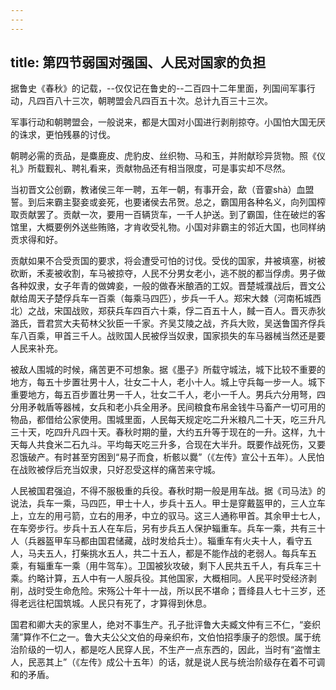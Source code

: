 ```yaml
---
---
---
```

title: 第四节弱国对强国、人民对国家的负担
---



据鲁史《春秋》的记载，--仅仅记在鲁史的--二百四十二年里面，列国间军事行动，凡四百八十三次，朝聘盟会凡四百五十次。总计九百三十三次。

军事行动和朝聘盟会，一般说来，都是大国对小国进行剥削掠夺。小国怕大国无厌的诛求，更怕残暴的讨伐。

朝聘必需的贡品，是麋鹿皮、虎豹皮、丝织物、马和玉，并附献珍异货物。照《仪礼》所载觐礼、聘礼看来，贡献物品还有相当限度，可是事实却不尽然。

当初晋文公创霸，教诸侯三年一聘，五年一朝，有事开会，歃（音霎shà）血盟誓。到后来霸主娶妾或妾死，也要诸侯去吊贺。总之，霸国用各种名义，向列国榨取贡献罢了。贡献一次，要用一百辆货车，一千人护送。到了霸国，住在破烂的客馆里，大概要例外送些贿赂，才肯收受礼物。小国对非霸主的邻近大国，也同样纳贡求得和好。

贡献如果不合受贡国的要求，将会遭受可怕的讨伐。受伐的国家，井被填塞，树被砍断，禾麦被收割，车马被掠夺，人民不分男女老小，逃不脱的都当俘虏。男子做各种奴隶，女子年青的做婢妾，一般的做舂米酿酒的工奴。晋楚城濮战后，晋文公献给周天子楚俘兵车一百乘（每乘马四匹），步兵一千人。郑宋大棘（河南柘城西北）之战，宋国战败，郑获兵车四百六十乘，俘二百五十人，馘一百人。晋灭赤狄潞氏，晋君赏大夫荀林父狄臣一千家。齐吴艾陵之战，齐兵大败，吴送鲁国齐俘兵车八百乘，甲首三千人。战败国人民被俘当奴隶，国家损失的车马器械当然还是要人民来补充。

被敌人围城的时候，痛苦更不可想象。据《墨子》所载守城法，城下比较不重要的地方，每五十步置壮男十人，壮女二十人，老小十人。城上守兵每一步一人。城下重要地方，每五百步置壮男一千人，壮女二千人，老小一千人。男兵六分用弩，四分用矛戟盾等器械，女兵和老小兵全用矛。民间粮食布帛金钱牛马畜产一切可用的物品，都借给公家使用。围城里面，人民每天规定吃二升米粮凡二十天，吃三升凡三十天，吃四升凡四十天。春秋时期的量，大约五升等于现在的一升。这样，九十天每人共食米二石九斗。平均每天吃三升多，合现在大半升。既要作战死伤，又要忍饿破产。有时甚至穷困到“易子而食，析骸以爨”（《左传》宣公十五年）。人民怕在战败被俘后充当奴隶，只好忍受这样的痛苦来守城。

人民被国君强迫，不得不服极重的兵役。春秋时期一般是用车战。据《司马法》的说法，兵车一乘，马四匹，甲士十人，步兵十五人。甲士是穿戴盔甲的，三人立车上，立左的用弓箭，立右的用矛，中立的驭马。这三人通称甲首。其余甲士七人，在车旁步行。步兵十五人在车后，另有步兵五人保护辎重车。兵车一乘，共有三十人（兵器盔甲车马都由国君储藏，战时发给兵士）。辎重车有火夫十人，看守五人，马夫五人，打柴挑水五人，共二十五人，都是不能作战的老弱人。每兵车五乘，有辎重车一乘（用牛驾车）。卫国被狄攻破，剩下人民共五千人，有兵车三十乘。约略计算，五人中有一人服兵役。其他国家，大概相同。人民平时受经济剥削，战时受生命危险。宋殇公十年十一战，所以民不堪命；晋绛县人七十三岁，还得老远往杞国筑城。人民只有死了，才算得到休息。

国君和卿大夫的家里人，绝对不事生产。孔子批评鲁大夫臧文仲有三不仁，“妾织蒲”算作不仁之一。鲁大夫公父文伯的母亲织布，文伯怕招季康子的怨恨。属于统治阶级的一切人，都是吃人民穿人民，不生产一点东西的，因此，当时有“盗憎主人，民恶其上”（《左传》成公十五年）的话，就是说人民与统治阶级存在着不可调和的矛盾。